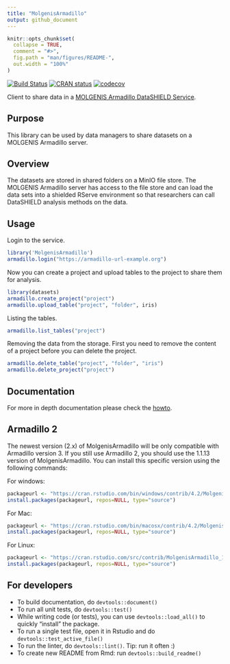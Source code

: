 ```yaml
---
title: "MolgenisArmadillo"
output: github_document
---
```


<!-- README.md is generated from README.Rmd. Please edit that file -->

```r
knitr::opts_chunk$set(
  collapse = TRUE,
  comment = "#>",
  fig.path = "man/figures/README-",
  out.width = "100%"
)
```

<!-- badges: start -->
[![Build Status](https://api.travis-ci.com/molgenis/molgenis-r-armadillo.svg?branch=master)](https://api.travis-ci.com/molgenis/molgenis-r-armadillo.svg?branch=master)
[![CRAN status](https://www.r-pkg.org/badges/version/MolgenisArmadillo)](https://CRAN.R-project.org/package=MolgenisArmadillo)
[![codecov](https://codecov.io/gh/molgenis/molgenis-r-armadillo/branch/master/graph/badge.svg?token=ITPMERAWYI)](https://app.codecov.io/gh/molgenis/molgenis-r-armadillo)
<!-- badges: end -->

Client to share data in a [MOLGENIS Armadillo DataSHIELD Service](https://github.com/molgenis/molgenis-service-armadillo/).

## Purpose
This library can be used by data managers to share datasets on a
MOLGENIS Armadillo server.

## Overview
The datasets are stored in shared folders on a MinIO file store. The MOLGENIS
Armadillo server has access to the file store and can load the data sets into
a shielded RServe environment so that researchers can call DataSHIELD analysis
methods on the data.

## Usage
Login to the service.
``` R
library('MolgenisArmadillo')
armadillo.login("https://armadillo-url-example.org")
```

Now you can create a project and upload tables to the project to share them for
analysis.
``` R
library(datasets)
armadillo.create_project("project")
armadillo.upload_table("project", "folder", iris)
```

Listing the tables.
``` R
armadillo.list_tables("project")
```

Removing the data from the storage. First you need to remove the content of a project before you can delete the project.
``` R
armadillo.delete_table("project", "folder", "iris")
armadillo.delete_project("project")
```

## Documentation
For more in depth documentation please check the [howto](https://molgenis.github.io/molgenis-r-armadillo/articles/MolgenisArmadillo.html).

## Armadillo 2
The newest version (2.x) of MolgenisArmadillo will be only compatible with Armadillo version 3. If you still use Armadillo 2, you should use the 1.1.13 version of MolgenisArmadillo. You can install this specific version using
the following commands:

For windows:
``` R
packageurl <- "https://cran.rstudio.com/bin/windows/contrib/4.2/MolgenisArmadillo_1.1.3.zip"
install.packages(packageurl, repos=NULL, type="source")
```

For Mac:
``` R
packageurl <- "https://cran.rstudio.com/bin/macosx/contrib/4.2/MolgenisArmadillo_1.1.3.tgz"
install.packages(packageurl, repos=NULL, type="source")
```

For Linux:
``` R
packageurl <- "https://cran.rstudio.com/src/contrib/MolgenisArmadillo_1.1.3.tar.gz"
install.packages(packageurl, repos=NULL, type="source")
```

## For developers

- To build documentation, do `devtools::document()`
- To run all unit tests, do `devtools::test()`
- While writing code (or tests), you can use `devtools::load_all()` to quickly "install" the package.
- To run a single test file, open it in Rstudio and do `devtools::test_active_file()`
- To run the linter, do `devtools::lint()`. Tip: run it often :)
- To create new README from Rmd: run `devtools::build_readme()`
